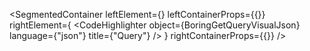 
<SegmentedContainer
  leftElement={<BoringGetQueryDesc />}
  leftContainerProps={{}}
  rightElement={
    <CodeHighlighter
      object={BoringGetQueryVisualJson}
      language={"json"}
      title={"Query"}
    />
  }
  rightContainerProps={{}}
/>
